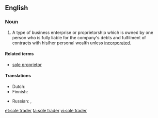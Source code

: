 ==English==
{{wikipedia}}

===Noun===
{{en-noun|head=[[sole]] [[trader]]}}

#A type of business enterprise or proprietorship which is owned by one person who is fully liable for the company's debts and fulfilment of contracts with his/her personal wealth unless [[incorporated]].

====Related terms====
* [[sole proprietor]]

====Translations====
{{trans-top|a type of business enterprise}}
* Dutch: {{t|nl|eenmanszaak|f}}
* Finnish: {{t+|fi|toiminimi}}
{{trans-mid}}
* Russian: {{t+|ru|индивидуа́льный предпринима́тель|m}}, {{t+|ru|ИП|m|tr=i-pé}}
{{trans-bottom}}

[[et:sole trader]]
[[ta:sole trader]]
[[vi:sole trader]]